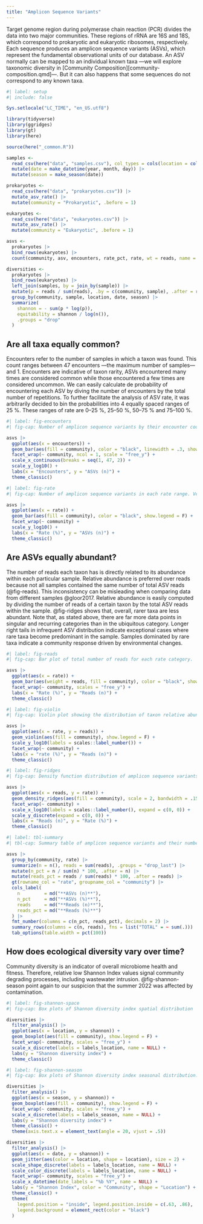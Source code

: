 ```yaml
---
title: "Amplicon Sequence Variants"
---
```


Target genome region during polymerase chain reaction (PCR) divides the data into two major communities. These regions of rRNA are 16S and 18S, which correspond to prokaryotic and eukaryotic ribosomes, respectively. Each sequence produces an amplicon sequence variants (ASVs), which represent the fundamental observational units of our database. An ASV normally can be mapped to an individual known taxa ---we will explore taxonomic diversity in [Community Composition][community-composition.qmd]---. But it can also happens that some sequences do not correspond to any known taxa.

```r
#| label: setup
#| include: false

Sys.setlocale("LC_TIME", "en_US.utf8")

library(tidyverse)
library(ggridges)
library(gt)
library(here)

source(here("_common.R"))

samples <-
  read_csv(here("data", "samples.csv"), col_types = cols(location = col_factor(levels = locations))) |> 
  mutate(date = make_datetime(year, month, day)) |> 
  mutate(season = make_season(date))

prokaryotes <- 
  read_csv(here("data", "prokaryotes.csv")) |>
  mutate_asv_rate() |> 
  mutate(community = "Prokaryotic", .before = 1)

eukaryotes <- 
  read_csv(here("data", "eukaryotes.csv")) |>
  mutate_asv_rate() |> 
  mutate(community = "Eukaryotic", .before = 1)

asvs <- 
  prokaryotes |> 
  bind_rows(eukaryotes) |>
  count(community, asv, encounters, rate_pct, rate, wt = reads, name = "reads")

diversities <- 
  prokaryotes |>  
  bind_rows(eukaryotes) |> 
  left_join(samples, by = join_by(sample)) |> 
  mutate(p = reads / sum(reads), .by = c(community, sample), .after = reads) |> 
  group_by(community, sample, location, date, season) |> 
  summarize(
    shannon = - sum(p * log(p)),
    equitability = shannon / log(n()),
    .groups = "drop"
  )
```

## Are all taxa equally common?

Encounters refer to the number of samples in which a taxon was found. This count ranges between 47 encounters ---the maximum number of samples--- and 1. Encounters are indicative of taxon rarity, ASVs encountered many times are considered common while those encountered a few times are considered uncommon. We can easily calculate de probability of encountering each ASV by diving the number of encounters by the total number of repetitions. To further facilitate the analysis of ASV rate, it was arbitrarily decided to bin the probabilities into 4 equally spaced ranges of 25 %. These ranges of rate are 0--25 %, 25--50 %, 50--75 % and 75--100 %.

```r
#| label: fig-encounters
#| fig-cap: Number of amplicon sequence variants by their encounter count. Vertical axis in logarithmic scale.

asvs |>
  ggplot(aes(x = encounters)) +
  geom_bar(aes(fill = community), color = "black", linewidth = .3, show.legend = F) +
  facet_wrap(~ community, ncol = 1, scale = "free_y") +
  scale_x_continuous(breaks = seq(1, 47, 2)) +
  scale_y_log10() +
  labs(x = "Encounters", y = "ASVs (n)") +
  theme_classic()
```



```r
#| label: fig-rate
#| fig-cap: Number of amplicon sequence variants in each rate range. Vertical axis in logarithmic scale.

asvs |>
  ggplot(aes(x = rate)) +
  geom_bar(aes(fill = community), color = "black", show.legend = F) +
  facet_wrap(~ community) +
  scale_y_log10() +
  labs(x = "Rate (%)", y = "ASVs (n)") +
  theme_classic()
```

## Are ASVs equally abundant?

The number of reads each taxon has is directly related to its abundance within each particular sample. Relative abundance is preferred over reads because not all samples contained the same number of total ASV reads (@fig-reads). This inconsistency can be misleading when comparing data from different samples @gloor2017. Relative abundance is easily computed by dividing the number of reads of a certain taxon by the total ASV reads within the sample. @fig-ridges shows that, overall, rarer taxa are less abundant. Note that, as stated above, there are far more data points in singular and recurring categories than in the ubiquitous category. Longer right tails in infrequent ASV distribution indicate exceptional cases where rare taxa become predominant in the sample. Samples dominated by rare taxa indicate a community response driven by environmental changes.

```r
#| label: fig-reads
#| fig-cap: Bar plot of total number of reads for each rate category.

asvs |> 
  ggplot(aes(x = rate)) +
  geom_bar(aes(weight = reads, fill = community), color = "black", show.legend = F) +
  facet_wrap(~ community, scales = "free_y") +
  labs(x = "Rate (%)", y = "Reads (n)") +
  theme_classic()
```



```r
#| label: fig-violin
#| fig-cap: Violin plot showing the distribution of taxon relative abundance by rate. All data points are represented, with close to 10⁵ observations.

asvs |>
  ggplot(aes(x = rate, y = reads)) +
  geom_violin(aes(fill = community), show.legend = F) +
  scale_y_log10(labels = scales::label_number()) +
  facet_wrap(~ community) +
  labs(x = "rate (%)", y = "Reads (n)") +
  theme_classic()
```

```r
#| label: fig-ridges
#| fig-cap: Density function distribution of amplicon sequence variants relative abundance by encounter rate. All data points are represented, with close to 10⁵ observations. Horizontal axis in logarithmic scale.

asvs |>
  ggplot(aes(x = reads, y = rate)) +
  geom_density_ridges(aes(fill = community), scale = 2, bandwidth = .15, show.legend = F) +
  facet_wrap(~ community) +
  scale_x_log10(labels = scales::label_number(), expand = c(0, 0)) +
  scale_y_discrete(expand = c(0, 0)) +
  labs(x = "Reads (n)", y = "Rate (%)") +
  theme_classic()
```

```r
#| label: tbl-summary
#| tbl-cap: Summary table of amplicon sequence variants and their number of reads by encounter rates.

asvs |> 
  group_by(community, rate) |> 
  summarize(n = n(), reads = sum(reads), .groups = "drop_last") |> 
  mutate(n_pct = n / sum(n) * 100, .after = n) |>
  mutate(reads_pct = reads / sum(reads) * 100, .after = reads) |>
  gt(rowname_col = "rate", groupname_col = "community") |> 
  cols_label(
    n         = md("**ASVs (n)**"),
    n_pct     = md("**ASVs (%)**"),
    reads     = md("**Reads (n)**"),
    reads_pct = md("**Reads (%)**")
  ) |>
  fmt_number(columns = c(n_pct, reads_pct), decimals = 2) |> 
  summary_rows(columns = c(n, reads), fns = list("TOTAL" = ~ sum(.))) |> 
  tab_options(table.width = pct(100))
```

## How does ecological diversity vary over time?

Community diversity is an indicator of overall microbiome health and fitness. Therefore, relative low Shannon Index values signal community degrading processes, including wastewater intrusion. @fig-shannon-season point again to our suspicion that the summer 2022 was affected by contamination.

```r
#| label: fig-shannon-space
#| fig-cap: Box plots of Shannon diversity index spatial distribution

diversities |> 
  filter_analysis() |> 
  ggplot(aes(x = location, y = shannon)) +
  geom_boxplot(aes(fill = community), show.legend = F) +
  facet_wrap(~ community, scales = "free_y") +
  scale_x_discrete(labels = labels_location, name = NULL) +
  labs(y = "Shannon diversity index") +
  theme_classic()
```

```r
#| label: fig-shannon-season
#| fig-cap: Box plots of Shannon diversity index seasonal distribution.

diversities |> 
  filter_analysis() |> 
  ggplot(aes(x = season, y = shannon)) +
  geom_boxplot(aes(fill = community), show.legend = F) +
  facet_wrap(~ community, scales = "free_y") +
  scale_x_discrete(labels = labels_season, name = NULL) +
  labs(y = "Shannon diversity index") +
  theme_classic() +
  theme(axis.text.x = element_text(angle = 20, vjust = .5))
```

```r
diversities |> 
  filter_analysis() |> 
  ggplot(aes(x = date, y = shannon)) +
  geom_jitter(aes(color = location, shape = location), size = 2) +
  scale_shape_discrete(labels = labels_location, name = NULL) +
  scale_color_discrete(labels = labels_location, name = NULL) +
  facet_wrap(~ community, scales = "free_y") +
  scale_x_datetime(date_labels = "%b %Y", name = NULL) +
  labs(y = "Shannon Index", color = "Community", shape = "Location") +
  theme_classic() +
  theme(
    legend.position = "inside", legend.position.inside = c(.63, .86),
    legend.background = element_rect(color = "black")
  )
```
